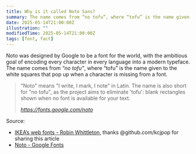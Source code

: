 ```yaml
---
title: Why is it called Noto Sans?
summary: The name comes from “no tofu”, where “tofu” is the name given to the white squares that pop up when a character is missing from a font
date: 2025-05-14T21:00:00Z
illustration: ""
modifiedTime: 2025-05-14T21:00:00Z
tags: [font, fact]
---
```


Noto was designed by Google to be a font for the world, with the ambitious goal of encoding every character in every language into a modern typeface. The name comes from *“no tofu”*, where “tofu” is the name given to the white squares that pop up when a character is missing from a font.

> "Noto" means "I write, I mark, I note" in Latin. The name is also short for "no tofu", as the project aims to eliminate 'tofu': blank rectangles shown when no font is available for your text.
>
> *https://fonts.google.com/noto*

Source:
- [IKEA’s web fonts - Robin Whittleton](https://www.robinwhittleton.com/2025/04/23/ikea-web-fonts/), thanks @github.com/kcjpop for sharing this article
- [Noto - Google Fonts](https://fonts.google.com/noto)
